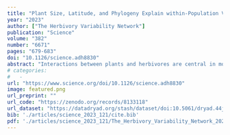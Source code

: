 ```yaml
---
title: "Plant Size, Latitude, and Phylogeny Explain within-Population Variability in Herbivory"
year: "2023"
author: ["The Herbivory Variability Network"]
publication: "Science"
volume: "382"
number: "6671"
pages: "679-683"
doi: "10.1126/science.adh8830"
abstract: "Interactions between plants and herbivores are central in most ecosystems, but their strength is highly variable. The amount of variability within a system is thought to influence most aspects of plant-herbivore biology, from ecological stability to plant defense evolution. Our understanding of what influences variability, however, is limited by sparse data. We collected standardized surveys of herbivory for 503 plant species at 790 sites across 116° of latitude. With these data, we show that within-population variability in herbivory increases with latitude, decreases with plant size, and is phylogenetically structured. Differences in the magnitude of variability are thus central to how plant-herbivore biology varies across macroscale gradients. We argue that increased focus on interaction variability will advance understanding of patterns of life on Earth."
# categories: 
#   - 
url: "https://www.science.org/doi/10.1126/science.adh8830"
image: featured.png
url_preprint: ""
url_code: "https://zenodo.org/records/8133118"
url_dataset: "https://datadryad.org/stash/dataset/doi:10.5061/dryad.44j0zpckm"
bib: './articles/science_2023_121/cite.bib'
pdf: './articles/science_2023_121/The_Herbivory_Variability_Network_2023.pdf'
---
```

